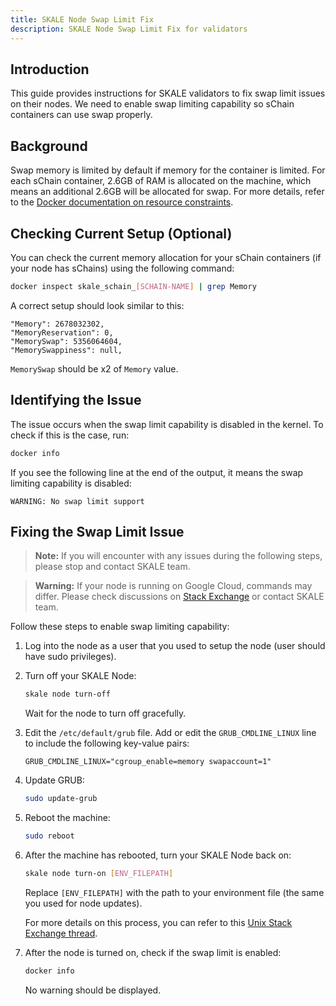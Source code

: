 ```yaml
---
title: SKALE Node Swap Limit Fix
description: SKALE Node Swap Limit Fix for validators
---
```


## Introduction

This guide provides instructions for SKALE validators to fix swap limit issues on their nodes. We need to enable swap limiting capability so sChain containers can use swap properly.

## Background

Swap memory is limited by default if memory for the container is limited. For each sChain container, 2.6GB of RAM is allocated on the machine, which means an additional 2.6GB will be allocated for swap.
For more details, refer to the [Docker documentation on resource constraints](https://docs.docker.com/config/containers/resource_constraints/#--memory-swap-details).

## Checking Current Setup (Optional)

You can check the current memory allocation for your sChain containers (if your node has sChains) using the following command:

```bash
docker inspect skale_schain_[SCHAIN-NAME] | grep Memory
```

A correct setup should look similar to this:

```
"Memory": 2678032302,
"MemoryReservation": 0,
"MemorySwap": 5356064604,
"MemorySwappiness": null,
```

`MemorySwap` should be x2 of `Memory` value.

## Identifying the Issue

The issue occurs when the swap limit capability is disabled in the kernel. To check if this is the case, run:

```bash
docker info
```

If you see the following line at the end of the output, it means the swap limiting capability is disabled:

```
WARNING: No swap limit support
```

## Fixing the Swap Limit Issue

> **Note:** If you will encounter with any issues during the following steps, please stop and contact SKALE team.  

> **Warning:** If your node is running on Google Cloud, commands may differ. Please check discussions on [Stack Exchange](https://unix.stackexchange.com/a/495058) or contact SKALE team.

Follow these steps to enable swap limiting capability:

1. Log into the node as a user that you used to setup the node (user should have sudo privileges).

2. Turn off your SKALE Node:

   ```bash
   skale node turn-off
   ```

   Wait for the node to turn off gracefully.

3. Edit the `/etc/default/grub` file. Add or edit the `GRUB_CMDLINE_LINUX` line to include the following key-value pairs:

   ```
   GRUB_CMDLINE_LINUX="cgroup_enable=memory swapaccount=1"
   ```

4. Update GRUB:

   ```bash
   sudo update-grub
   ```

5. Reboot the machine:

   ```bash
   sudo reboot
   ```

6. After the machine has rebooted, turn your SKALE Node back on:

   ```bash
   skale node turn-on [ENV_FILEPATH]
   ```

   Replace `[ENV_FILEPATH]` with the path to your environment file (the same you used for node updates).

   For more details on this process, you can refer to this [Unix Stack Exchange thread](https://unix.stackexchange.com/questions/342735/docker-warning-no-swap-limit-support).

7. After the node is turned on, check if the swap limit is enabled:

   ```bash
   docker info
   ```

   No warning should be displayed.
